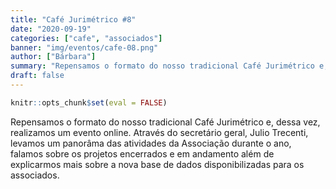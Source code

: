 ```yaml
---
title: "Café Jurimétrico #8"
date: "2020-09-19"
categories: ["cafe", "associados"]
banner: "img/eventos/cafe-08.png"
author: ["Bárbara"]
summary: "Repensamos o formato do nosso tradicional Café Jurimétrico e, dessa vez, realizamos um evento online."
draft: false
---
```


```r
knitr::opts_chunk$set(eval = FALSE)
```


Repensamos o formato do nosso tradicional Café Jurimétrico e, dessa vez, realizamos um evento online.
Através do secretário geral, Julio Trecenti, levamos um panorâma das atividades da Associação durante o ano, falamos sobre os projetos encerrados e em andamento além de explicarmos mais sobre a nova base de dados disponibilizadas para os associados.
